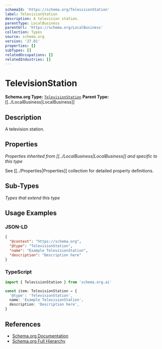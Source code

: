 ```yaml
---
schemaId: 'https://schema.org/TelevisionStation'
label: TelevisionStation
description: A television station.
parentType: LocalBusiness
parentUrl: 'https://schema.org/LocalBusiness'
collection: Types
source: schema.org
version: '27.01'
properties: []
subTypes: []
relatedOccupations: []
relatedIndustries: []
---
```

# TelevisionStation

**Schema.org Type:** [`TelevisionStation`](https://schema.org/TelevisionStation)
**Parent Type:** [[../LocalBusiness|LocalBusiness]]

## Description

A television station.

## Properties

*Properties inherited from [[../LocalBusiness|LocalBusiness]] and specific to this type*

See [[../Properties|Properties]] collection for detailed property definitions.

## Sub-Types

*Types that extend this type*

## Usage Examples

### JSON-LD

```json
{
  "@context": "https://schema.org",
  "@type": "TelevisionStation",
  "name": "Example TelevisionStation",
  "description": "Description here"
}
```

### TypeScript

```typescript
import { TelevisionStation } from 'schema.org.ai'

const item: TelevisionStation = {
  '@type': 'TelevisionStation',
  name: 'Example TelevisionStation',
  description: 'Description here',
}
```

## References

- [Schema.org Documentation](https://schema.org/TelevisionStation)
- [Schema.org Full Hierarchy](https://schema.org/docs/full.html)
